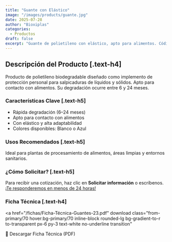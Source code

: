 ```yaml
---
title: "Guante con Elástico"
image: "/images/products/guante.jpg"
date: 2025-07-28
author: "Bioxiplas"
categories:
  - Productos
draft: false
excerpt: "Guante de polietileno con elástico, apto para alimentos. Código 106."
---
```


## Descripción del Producto [.text-h4]

Producto de polietileno biodegradable diseñado como implemento de protección personal para salpicaduras de líquidos y sólidos. Apto para contacto con alimentos. Su degradación ocurre entre 6 y 24 meses.

### Características Clave [.text-h5]

- Rápida degradación (6–24 meses)
- Apto para contacto con alimentos
- Con elástico y alta adaptabilidad
- Colores disponibles: Blanco o Azul

### Usos Recomendados [.text-h5]

Ideal para plantas de procesamiento de alimentos, áreas limpias y entornos sanitarios.

### ¿Cómo Solicitar? [.text-h5]

Para recibir una cotización, haz clic en **Solicitar información** o escríbenos. <u>¡Te responderemos en menos de 24 horas!</u>

### Ficha Técnica [.text-h4]

<a
  href="/fichas/Ficha-Técnica-Guantes-23.pdf"
  download
  class="from-primary/70 hover:bg-primary/70 inline-block rounded-lg bg-gradient-to-r to-transparent px-6 py-3 text-white no-underline transition"
>
  📄 Descargar Ficha Técnica (PDF)
</a>
